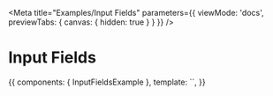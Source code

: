 <style>{`.labeled-select { font-size: unset' }`}</style>

<Meta
  title="Examples/Input Fields"
  parameters={{
    viewMode: 'docs',
    previewTabs: { 
      canvas: { hidden: true } 
    }
  }}
/>

# Input Fields

<Preview>
  <Story name="Examples" inline>
  {{
    components: { InputFieldsExample },
    template: `<InputFieldsExample />`,
  }}
  </Story>
</Preview>
